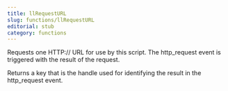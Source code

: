 ```yaml
---
title: llRequestURL
slug: functions/llRequestURL
editorial: stub
category: functions
---
```


<LSLFunction
	name="llRequestURL"
	returnType="key"
/>

Requests one HTTP:// URL for use by this script. The http_request event is triggered with the result of the request.

Returns a key that is the handle used for identifying the result in the http_request event.
